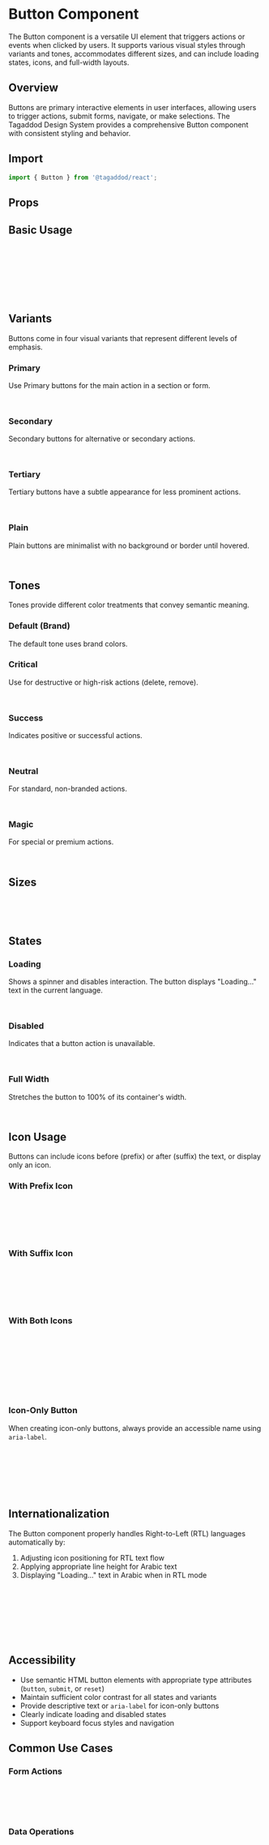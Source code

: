 
<Meta of={ButtonStories} />

# Button Component

The Button component is a versatile UI element that triggers actions or events when clicked by users. It supports various visual styles through variants and tones, accommodates different sizes, and can include loading states, icons, and full-width layouts.

## Overview

Buttons are primary interactive elements in user interfaces, allowing users to trigger actions, submit forms, navigate, or make selections. The Tagaddod Design System provides a comprehensive Button component with consistent styling and behavior.

## Import

```jsx
import { Button } from '@tagaddod/react';
```

## Props

<ArgTypes of={Button} />

## Basic Usage

<Canvas of={ButtonStories.Default} />

```jsx
// Default button (primary variant)
<Button>Button</Button>

// With callback
<Button onClick={() => console.log('Button clicked')}>
  Click Me
</Button>
```

## Variants

Buttons come in four visual variants that represent different levels of emphasis.

<Canvas of={ButtonStories.AllVariantsAndTones} />

### Primary

Use Primary buttons for the main action in a section or form.

<Canvas of={ButtonStories.Primary} />

```jsx
<Button variant="primary">Primary Button</Button>
```

### Secondary

Secondary buttons for alternative or secondary actions.

<Canvas of={ButtonStories.Secondary} />

```jsx
<Button variant="secondary">Secondary Button</Button>
```

### Tertiary

Tertiary buttons have a subtle appearance for less prominent actions.

<Canvas of={ButtonStories.Tertiary} />

```jsx
<Button variant="tertiary">Tertiary Button</Button>
```

### Plain

Plain buttons are minimalist with no background or border until hovered.

<Canvas of={ButtonStories.Plain} />

```jsx
<Button variant="plain">Plain Button</Button>
```

## Tones

Tones provide different color treatments that convey semantic meaning.

### Default (Brand)

The default tone uses brand colors.

<Canvas of={ButtonStories.Default} />

### Critical

Use for destructive or high-risk actions (delete, remove).

<Canvas of={ButtonStories.Critical} />

```jsx
<Button tone="critical">Critical Button</Button>
```

### Success

Indicates positive or successful actions.

<Canvas of={ButtonStories.Success} />

```jsx
<Button tone="success">Success Button</Button>
```

### Neutral

For standard, non-branded actions.

<Canvas of={ButtonStories.Neutral} />

```jsx
<Button tone="neutral">Neutral Button</Button>
```

### Magic

For special or premium actions.

<Canvas of={ButtonStories.Magic} />

```jsx
<Button tone="magic">Magic Button</Button>
```

## Sizes

<Canvas of={ButtonStories.AllSizes} />

```jsx
<Button size="large">Large</Button>
<Button size="medium">Medium</Button>
<Button size="micro">Micro</Button>
```

## States

### Loading

Shows a spinner and disables interaction. The button displays "Loading..." text in the current language.

<Canvas of={ButtonStories.Loading} />

```jsx
<Button loading>Loading Button</Button>
```

### Disabled

Indicates that a button action is unavailable.

<Canvas of={ButtonStories.Disabled} />

```jsx
<Button disabled>Disabled Button</Button>
```

### Full Width

Stretches the button to 100% of its container's width.

<Canvas of={ButtonStories.FullWidth} />

```jsx
<Button fullWidth>Full Width Button</Button>
```

## Icon Usage

Buttons can include icons before (prefix) or after (suffix) the text, or display only an icon.

### With Prefix Icon

<Canvas of={ButtonStories.WithPrefixIcon} />

```jsx
import { IconPlus } from '@tabler/icons-react';

<Button prefixIcon={<IconPlus size={18} />}>
  Add Item
</Button>
```

### With Suffix Icon

<Canvas of={ButtonStories.WithSuffixIcon} />

```jsx
import { IconArrowRight } from '@tabler/icons-react';

<Button suffixIcon={<IconArrowRight size={18} />}>
  Next Step
</Button>
```

### With Both Icons

<Canvas of={ButtonStories.WithBothIcons} />

```jsx
import { IconSearch, IconArrowRight } from '@tabler/icons-react';

<Button 
  prefixIcon={<IconSearch size={18} />}
  suffixIcon={<IconArrowRight size={18} />}
>
  Search Results
</Button>
```

### Icon-Only Button

When creating icon-only buttons, always provide an accessible name using `aria-label`.

<Canvas of={ButtonStories.IconOnly} />

```jsx
import { IconPlus } from '@tabler/icons-react';

<Button 
  prefixIcon={<IconPlus size={18} />}
  aria-label="Add item"
/>
```

## Internationalization

The Button component properly handles Right-to-Left (RTL) languages automatically by:

1. Adjusting icon positioning for RTL text flow
2. Applying appropriate line height for Arabic text
3. Displaying "Loading..." text in Arabic when in RTL mode

<Canvas of={ButtonStories.RtlText} />

```jsx
// The button will automatically adjust in RTL contexts
<Button 
  prefixIcon={<IconPlus size={18} />}
  suffixIcon={<IconArrowRight size={18} />}
>
  زر عربي
</Button>
```

## Accessibility

- Use semantic HTML button elements with appropriate type attributes (`button`, `submit`, or `reset`)
- Maintain sufficient color contrast for all states and variants
- Provide descriptive text or `aria-label` for icon-only buttons
- Clearly indicate loading and disabled states
- Support keyboard focus styles and navigation

## Common Use Cases

<Canvas of={ButtonStories.CommonUseCases} />

### Form Actions

```jsx
<div style={{ display: 'flex', gap: '16px', justifyContent: 'flex-end' }}>
  <Button variant="tertiary">Cancel</Button>
  <Button variant="primary">Submit</Button>
</div>
```

### Data Operations

```jsx
import { IconPlus, IconEdit, IconTrash } from '@tabler/icons-react';

<div>
  <Button 
    variant="primary" 
    prefixIcon={<IconPlus size={18} />}
  >
    Add Item
  </Button>
  
  <Button 
    variant="secondary" 
    prefixIcon={<IconEdit size={18} />}
  >
    Edit
  </Button>
  
  <Button 
    variant="primary" 
    tone="critical" 
    prefixIcon={<IconTrash size={18} />}
  >
    Delete
  </Button>
</div>
```

## Customizing

The Button component accepts additional class names and all standard HTML button attributes.

```jsx
<Button 
  className="custom-button-class"
  data-testid="submit-button"
  onClick={handleSubmit}
>
  Custom Button
</Button>
```

## Implementation Details

### CSS Variables

The Button uses the following token CSS variables:

| Variable | Purpose |
|----------|---------|
| `--t-space-100/200/300/400` | Padding and spacing |
| `--t-font-family-primary` | Button text font |
| `--t-typography-body-*` | Typography tokens |
| `--t-color-fill-*` | Background colors |
| `--t-color-text-*` | Text colors |
| `--t-color-border-*` | Border colors |
| `--t-border-radius-200` | Corner radius |
| `--t-size-*` | Height/width dimensions |
| `--t-duration-base` | Animation duration |
| `--t-easing-in-out` | Animation timing |

### Rendering Logic

1. The component determines if it's icon-only by checking if there are no children but icon props exist
2. Detects RTL mode from the document direction
3. Applies appropriate classes based on props
4. Renders content (including loading state) based on conditions

### Browser Support

The Button component is compatible with all modern browsers and includes RTL language support.
